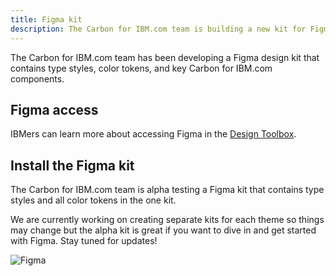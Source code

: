 ```yaml
---
title: Figma kit
description: The Carbon for IBM.com team is building a new kit for Figma!
---
```


<PageDescription>

The Carbon for IBM.com team has been developing a Figma design kit that contains
type styles, color tokens, and key Carbon for IBM.com components.

</PageDescription>

## Figma access

IBMers can learn more about accessing Figma in the
<a href="https://w3.ibm.com/design/toolbox/#/ui-design-tools/figma/README" target="_blank" rel="noopener noreferrer">Design
Toolbox</a>.

## Install the Figma kit

The Carbon for IBM.com team is alpha testing a Figma kit that contains type
styles and all color tokens in the one kit.

We are currently working on creating separate kits for each theme so things may
change but the alpha kit is great if you want to dive in and get started with
Figma. Stay tuned for updates!

<Row className="resource-card-group">

  <Column colMd={4} colLg={4} noGutterSm>
    <ResourceCard
      subTitle="Alpha - all themes"
      actionIcon="launch"
      href="https://www.figma.com/file/O6R9yl3wXFyBry4l2tz6h4/Carbon-for-IBM.com-Design-Kit?node-id=0%3A1" 
      target="_blank"
    >

![Figma](./../../images/icon/figma.svg)

</ResourceCard>
  </Column>

</Row>

<br />
